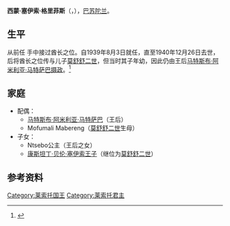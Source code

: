 {{Infobox royalty
|name         = 西蒙·塞伊索·格里菲斯
|image        =  
|caption      = 
|succession   = [[賴索托國王|巴苏陀兰最高酋长]]
|reign        = 1939年8月3日-1940年12月26日
|predecessor = {{link-en|纳撒尼尔·格里菲斯·莱罗托利|Nathaniel Griffith Lerotholi}}
|successor    = [[马特斯布·阿米利亚·马特萨巴|马特斯布·阿米利亚·马特萨巴]]{{small|（摄政）}}
|reg-type     =
|regent       =
|spouse       = [[马特斯布·阿米利亚·马特萨巴|马特斯布·阿米利亚·马特萨巴]]
|issue-link   = 
|issue        = [[莫舒舒二世|康斯坦丁·贝伦·塞伊索王子]]<br>Ntsebo公主
|house        = 莫舒舒家族
|father       = 
|mother       = 
|birth_date   = {{birth date|1905|7|9}} 
|birth_place  = 
|death_date   = {{death date and age|1940|12|26|1905|7|9}} 
|death_place  = 
|religion     = [[罗马天主教|罗马天主教]]
|full name    = 西蒙·塞伊索·格里菲斯 <br>'''Simon Seeiso Griffith'''
}}

'''西蒙·塞伊索·格里菲斯'''（{{lang-st|Simon Seeiso Griffith}}，{{bd|1905年|7月9日|1940年|12月26日}}），[[巴苏陀兰|巴苏陀兰]]{{link-en|最高酋长|Paramount chief}}。

==生平==

从前任 {{link-en|纳撒尼尔·格里菲斯·莱罗托利|Nathaniel Griffith Lerotholi}}手中接过酋长之位。自1939年8月3日就任，直至1940年12月26日去世，后将酋长之位传与儿子[[莫舒舒二世|莫舒舒二世]]，但当时其子年幼，因此仍由王后[[马特斯布·阿米利亚·马特萨巴|马特斯布·阿米利亚·马特萨巴]][[摄政|摄政]]。<ref>{{Cite web|url=http://www.historyfiles.co.uk/KingListsAfrica/AfricaLesotho.htm|title=African Kingdoms-Lesotho|accessdate=2014-06-27|author=Juan Fandos-Rius|last=|first=|authorlink=|coauthors=|date=|year=|month=|format=|work=|publisher=The history files|pages=|language=en|doi=|archiveurl=https://web.archive.org/web/20140705200945/http://www.historyfiles.co.uk/KingListsAfrica/AfricaLesotho.htm|archivedate=2014-07-05|quote=Simon Seeiso Griffith Ruled 3 Aug 1939 - 26 Dec 1940|deadurl=yes}}</ref>

==家庭==
*配偶：
**[[马特斯布·阿米利亚·马特萨巴|马特斯布·阿米利亚·马特萨巴]]（王后）
**Mofumali Mabereng（[[莫舒舒二世|莫舒舒二世]]生母）
*子女：
**Ntsebo公主（王后之女）
**[[莫舒舒二世|康斯坦丁·贝伦·塞伊索王子]]（继位为[[莫舒舒二世|莫舒舒二世]]）

== 参考资料 ==

{{reflist}}

[[Category:莱索托国王|Category:莱索托国王]]
[[Category:莱索托君主|Category:莱索托君主]]